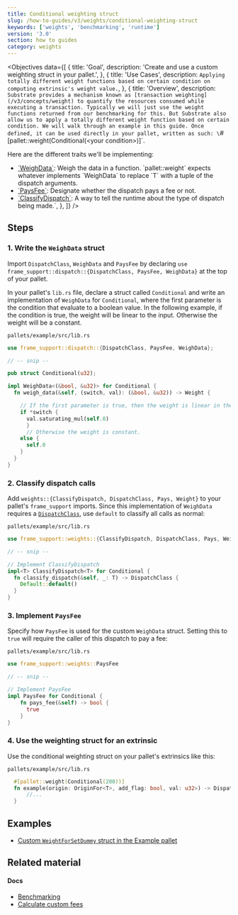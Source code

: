 ```yaml
---
title: Conditional weighting struct
slug: /how-to-guides/v3/weights/conditional-weighting-struct
keywords: ['weights', 'benchmarking', 'runtime']
version: '3.0'
section: how to guides
category: weights
---
```


<Objectives
  data={[
    {
      title: 'Goal',
      description: 'Create and use a custom weighting struct in your pallet.',
    },
    {
      title: 'Use Cases',
      description: `Applying totally different weight functions based on certain condition on computing
        extrinsic's weight value.`,
    },
    {
      title: 'Overview',
      description: `Substrate provides a mechanism known as [transaction weighting](/v3/concepts/weight) to quantify the
      resources consumed while executing a transaction. Typically we will just use the weight
      functions returned from our benchmarking for this. But Substrate also allow us to apply a
      totally different weight function based on certain condition. We will walk through an example
      in this guide. Once defined, it can be used directly in your pallet, written as such:
      \`#[pallet::weight(Conditional(\<your condition\>)]\`.
      
Here are the different traits we'll be implementing:
  - [\`WeighData\`](/rustdocs/latest/frame_support/weights/trait.WeighData.html#impl-WeighData<T>-for-(Weight%2C%20DispatchClass%2C%20Pays)): Weigh the data in a function. 
    \`pallet::weight\` expects whatever implements \`WeighData<T>\` to replace \`T\` with a tuple of the dispatch arguments.
  - [\`PaysFee\`](rustdocs/latest/frame_support/weights/trait.PaysFee.html): Designate whether the dispatch pays a fee or not.
  - [\`ClassifyDispatch\`](/rustdocs//latest/frame_support/weights/trait.ClassifyDispatch.html): A way to tell the runtime about the type of dispatch being made.`,
    },
  ]}
/>

## Steps

### 1. Write the `WeighData` struct

Import `DispatchClass`, `WeighData` and `PaysFee` by declaring `use frame_support::dispatch::{DispatchClass, PaysFee, WeighData}`
at the top of your pallet.

In your pallet's `lib.rs` file, declare a struct called `Conditional` and write an implementation
of `WeighData` for `Conditional`, where the first parameter is the condition that evaluate to
a boolean value. In the following example, if the condition is true, the weight will be linear to
the input. Otherwise the weight will be a constant.

`pallets/example/src/lib.rs`

```rust
use frame_support::dispatch::{DispatchClass, PaysFee, WeighData};

// -- snip --

pub struct Conditional(u32);

impl WeighData<(&bool, &u32)> for Conditional {
  fn weigh_data(&self, (switch, val): (&bool, &u32)) -> Weight {

    // If the first parameter is true, then the weight is linear in the second parameter.
    if *switch {
      val.saturating_mul(self.0)
      }
      // Otherwise the weight is constant.
    else {
      self.0
    }
  }
}
```

### 2. Classify dispatch calls

Add `weights::{ClassifyDispatch, DispatchClass, Pays, Weight}` to your pallet's `frame_support` imports.
Since this implementation of `WeighData` requires a [`DispatchClass`](/rustdocs/latest/frame_support/weights/enum.DispatchClass.html), use `default`
to classify all calls as normal:

`pallets/example/src/lib.rs`

```rust
use frame_support::weights::{ClassifyDispatch, DispatchClass, Pays, Weight};

// -- snip --

// Implement ClassifyDispatch
impl<T> ClassifyDispatch<T> for Conditional {
  fn classify_dispatch(&self, _: T) -> DispatchClass {
    Default::default()
  }
}
```

### 3. Implement `PaysFee`

Specify how `PaysFee` is used for the custom `WeighData` struct. Setting this to `true` will require the
caller of this dispatch to pay a fee:

`pallets/example/src/lib.rs`

```rust
use frame_support::weights::PaysFee

// -- snip --

// Implement PaysFee
impl PaysFee for Conditional {
    fn pays_fee(&self) -> bool {
      true
    }
}
```

### 4. Use the weighting struct for an extrinsic

Use the conditional weighting struct on your pallet's extrinsics like this:

`pallets/example/src/lib.rs`

```rust
  #[pallet::weight(Conditional(200))]
  fn example(origin: OriginFor<T>, add_flag: bool, val: u32>) -> DispatchResult {
      //...
  }
```

## Examples

- [Custom `WeightForSetDummy` struct in the Example pallet](https://github.com/paritytech/substrate/blob/master/frame/examples/basic/src/lib.rs)

## Related material

#### Docs

- [Benchmarking](/v3/runtime/benchmarking)
- [Calculate custom fees](/how-to-guides/v3/weights/calculate-fees)
